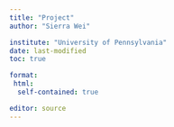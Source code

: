 ```yaml
---
title: "Project"
author: "Sierra Wei"

institute: "University of Pennsylvania"
date: last-modified
toc: true

format: 
 html:
  self-contained: true

editor: source
---
```

